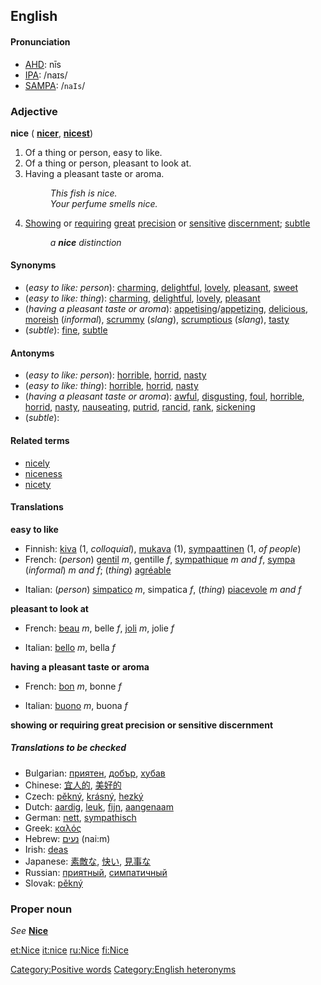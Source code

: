 {{See|Nice}}
==English==
==== Pronunciation ====
*[[AHD]]: nīs
*[[IPA]]: /naɪs/
*[[SAMPA]]: /<tt>naIs</tt>/

===Adjective===
'''nice''' ({{compar}} '''[[nicer]]''', {{superl}} '''[[nicest]]''')

#Of a thing or person, easy to like.
#Of a thing or person, pleasant to look at.
#Having a pleasant taste or aroma.
#:''This fish is nice.''
#:''Your perfume smells nice.''
#[[show|Showing]] or [[require|requiring]] [[great]] [[precision]] or [[sensitive]] [[discern]]ment; [[subtle]]
#:''a '''nice''' distinction''

====Synonyms====
*(''easy to like: person''): [[charming]], [[delightful]], [[lovely]], [[pleasant]], [[sweet]]
*(''easy to like: thing''): [[charming]], [[delightful]], [[lovely]], [[pleasant]]
*(''having a pleasant taste or aroma''): [[appetising]]/[[appetizing]], [[delicious]], [[moreish]] (''informal''), [[scrummy]] (''slang''), [[scrumptious]] (''slang''), [[tasty]]
*(''subtle''): [[fine]], [[subtle]]

====Antonyms====
*(''easy to like: person''): [[horrible]], [[horrid]], [[nasty]]
*(''easy to like: thing''): [[horrible]], [[horrid]], [[nasty]]
*(''having a pleasant taste or aroma''): [[awful]], [[disgusting]], [[foul]], [[horrible]], [[horrid]], [[nasty]], [[nauseating]], [[putrid]], [[rancid]], [[rank]], [[sickening]]
*(''subtle''):

====Related terms====
*[[nicely]]
*[[niceness]]
*[[nicety]]

====Translations====

'''easy to like'''
{{top}}
*Finnish: [[kiva#Finnish|kiva]] (1, ''colloquial''), [[mukava]] (1), [[sympaattinen]] (1, ''of people'')
*French: (''person'') [[gentil]] ''m'', gentille ''f'', [[sympathique]] ''m and f'', [[sympa]] (''informal'') ''m and f''; (''thing'') [[agréable]]
{{mid}}
*Italian: (''person'') [[simpatico]] ''m'', simpatica ''f'', (''thing'') [[piacevole]] ''m and f''
{{bottom}}

'''pleasant to look at'''
{{top}}
*French: [[beau]] ''m'', belle ''f'', [[joli]] ''m'', jolie ''f''
{{mid}}
*Italian: [[bello]] ''m'', bella ''f''
{{bottom}}

'''having a pleasant taste or aroma'''
{{top}}
*French: [[bon]] ''m'', bonne ''f''
{{mid}}
*Italian: [[buono]] ''m'', buona ''f''
{{bottom}}

'''showing or requiring great precision or sensitive discernment'''
{{top}}
{{mid}}
{{bottom}}

=====Translations to be checked=====
<!--Remove this section once all of the translations below have been moved into the tables above.-->
{{checktrans}}

*Bulgarian: [[приятен]], [[добър]], [[хубав]]
*Chinese: [[宜人的]], [[美好的]]
*Czech: [[pěkný]], [[krásný]], [[hezký]]
*Dutch: [[aardig]], [[leuk]], [[fijn]], [[aangenaam]]
*German: [[nett]], [[sympathisch]]
*Greek: [[καλός]]
*Hebrew: [[נעים]] (nai:m)
*Irish: [[deas]]
*Japanese: [[素敵な]], [[快い]], [[見事な]]
*Russian: [[приятный]], [[симпатичный]]
*Slovak: [[pěkný]]

===Proper noun===
''See'' '''[[Nice]]'''

[[Category:Positive words]]
[[Category:English heteronyms]]

[[et:Nice]]
[[it:nice]]
[[ru:Nice]]
[[fi:Nice]]